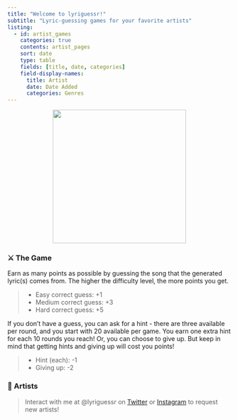 ```yaml
---
title: "Welcome to lyriguessr!"
subtitle: "Lyric-guessing games for your favorite artists"
listing:
  - id: artist_games
    categories: true
    contents: artist_pages
    sort: date
    type: table
    fields: [title, date, categories]
    field-display-names: 
      title: Artist
      date: Date Added
      categories: Genres
---
```


<p align="center">
  <img src="logo_cropped.png" width="300"/>
</p>

### ⚔️ The Game

Earn as many points as possible by guessing the song that the generated lyric(s) comes from. The higher the difficulty level, the more points you get.

> * Easy correct guess: +1
  * Medium correct guess: +3
  * Hard correct guess: +5

If you don't have a guess, you can ask for a hint - there are three available per round, and you start with 20 available per game. You earn one extra hint for each 10 rounds you reach! Or, you can choose to give up. But keep in mind that getting hints and giving up will cost you points!

> * Hint (each): -1
  * Giving up: -2

### 🎵 Artists

> Interact with me at @lyriguessr on [Twitter](https://x.com/lyriguessr) or [Instagram](https://www.instagram.com/lyriguessr) to request new artists!

::: {#artist_games}
:::
